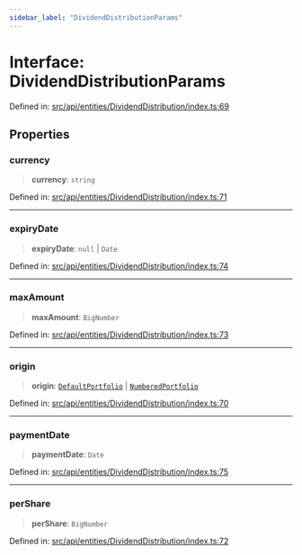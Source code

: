 ```yaml
---
sidebar_label: "DividendDistributionParams"
---
```


# Interface: DividendDistributionParams

Defined in: [src/api/entities/DividendDistribution/index.ts:69](https://github.com/PolymeshAssociation/polymesh-sdk/blob/bee6a2fe7a8ce5db42a6982e793782182cde2153/src/api/entities/DividendDistribution/index.ts#L69)

## Properties

### currency

> **currency**: `string`

Defined in: [src/api/entities/DividendDistribution/index.ts:71](https://github.com/PolymeshAssociation/polymesh-sdk/blob/bee6a2fe7a8ce5db42a6982e793782182cde2153/src/api/entities/DividendDistribution/index.ts#L71)

***

### expiryDate

> **expiryDate**: `null` \| `Date`

Defined in: [src/api/entities/DividendDistribution/index.ts:74](https://github.com/PolymeshAssociation/polymesh-sdk/blob/bee6a2fe7a8ce5db42a6982e793782182cde2153/src/api/entities/DividendDistribution/index.ts#L74)

***

### maxAmount

> **maxAmount**: `BigNumber`

Defined in: [src/api/entities/DividendDistribution/index.ts:73](https://github.com/PolymeshAssociation/polymesh-sdk/blob/bee6a2fe7a8ce5db42a6982e793782182cde2153/src/api/entities/DividendDistribution/index.ts#L73)

***

### origin

> **origin**: [`DefaultPortfolio`](../../DefaultPortfolio/classes/DefaultPortfolio.mdx) \| [`NumberedPortfolio`](../../NumberedPortfolio/classes/NumberedPortfolio.mdx)

Defined in: [src/api/entities/DividendDistribution/index.ts:70](https://github.com/PolymeshAssociation/polymesh-sdk/blob/bee6a2fe7a8ce5db42a6982e793782182cde2153/src/api/entities/DividendDistribution/index.ts#L70)

***

### paymentDate

> **paymentDate**: `Date`

Defined in: [src/api/entities/DividendDistribution/index.ts:75](https://github.com/PolymeshAssociation/polymesh-sdk/blob/bee6a2fe7a8ce5db42a6982e793782182cde2153/src/api/entities/DividendDistribution/index.ts#L75)

***

### perShare

> **perShare**: `BigNumber`

Defined in: [src/api/entities/DividendDistribution/index.ts:72](https://github.com/PolymeshAssociation/polymesh-sdk/blob/bee6a2fe7a8ce5db42a6982e793782182cde2153/src/api/entities/DividendDistribution/index.ts#L72)
